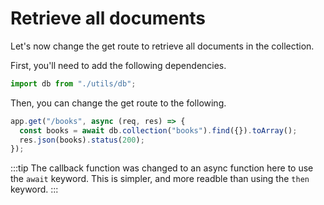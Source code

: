 # Retrieve all documents

Let's now change the get route to retrieve all documents in the collection.

First, you'll need to add the following dependencies.

```js
import db from "./utils/db";
```

Then, you can change the get route to the following.

```js
app.get("/books", async (req, res) => {
  const books = await db.collection("books").find({}).toArray();
  res.json(books).status(200);
});
```

:::tip
The callback function was changed to an async function here to use the `await` keyword. This is simpler, and more readble than using the `then` keyword.
:::

